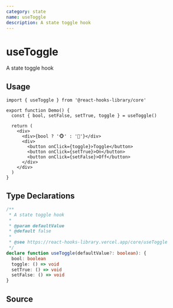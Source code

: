 ```yaml
---
category: state
name: useToggle
description: A state toggle hook
---
```



<Playground>
  <Demo />
</Playground>

# useToggle

A state toggle hook

## Usage

```tsx
import { useToggle } from '@react-hooks-library/core'

export function Demo() {
  const { bool, setFalse, setTrue, toggle } = useToggle()

  return (
    <div>
      <div>{bool ? '🐵' : '🙈'}</div>
      <div>
        <button onClick={toggle}>Toggle</button>
        <button onClick={setTrue}>On</button>
        <button onClick={setFalse}>Off</button>
      </div>
    </div>
  )
}
```

## Type Declarations

```typescript
/**
 * A state toggle hook
 *
 * @param defaultValue
 * @default false
 *
 * @see https://react-hooks-library.vercel.app/core/useToggle
 */
declare function useToggle(defaultValue?: boolean): {
  bool: boolean
  toggle: () => void
  setTrue: () => void
  setFalse: () => void
}
```

## Source

<Source name="useToggle" pkg="core" />
